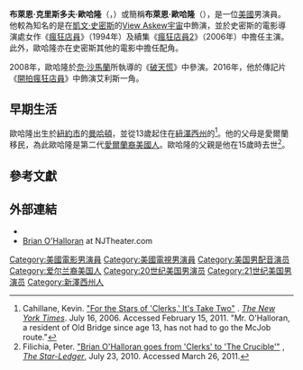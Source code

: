 {{noteTA
|G1=Show
|G2=Movie
|G3=TV
|T=zh-cn:布莱恩·奥哈罗兰;zh-tw:布萊恩·歐哈隆;
}}
{{藝人
| type        = 男演員
| name        = 布萊恩·歐哈隆
| foreignname = Brian O'Halloran
| image       = Brian O'Halloran 2015.jpg
| caption     = 歐哈隆於2015年6月在[[佛羅里達州|佛羅里達州]]
| birthname   = 布萊恩·克里斯多夫·歐哈隆<br>（Brian Christopher O'Halloran）
| birth_date  = {{Birth date and age|df=yes|1969|12|20}}
| birth_place = {{USA}}[[紐約州|紐約州]]，[[紐約市|紐約市]]，[[曼哈頓|曼哈頓]]
| occupation  = 演員
| yearsactive = 1994年至今
| spouse      = 
| children    =                                              
| awards      = 
}}
'''布萊恩·克里斯多夫·歐哈隆'''（{{lang-en|'''Brian Christopher O'Halloran'''}}，{{bd|1969年|12月20日||}}）或簡稱'''布萊恩·歐哈隆'''（{{lang-en|'''Brian O'Halloran'''}}），是一位[[美國|美國]]男演員。他較為知名的是在[[凱文·史密斯|凱文·史密斯]]的[[View_Askew宇宙|View Askew宇宙]]中飾演{{le|View Askew宇宙角色列表|List of View Askewniverse characters|但丁·希克斯}}，並於史密斯的電影導演處女作《[[瘋狂店員|瘋狂店員]]》（1994年）及續集《[[瘋狂店員2|瘋狂店員2]]》（2006年）中擔任主演。此外，歐哈隆亦在史密斯其他的電影中擔任配角。

2008年，歐哈隆於[[奈·沙馬蘭|奈·沙馬蘭]]所執導的《[[破天慌|破天慌]]》中參演。2016年，他於傳記片《[[開拍瘋狂店員|開拍瘋狂店員]]》中飾演艾利斯一角。

==早期生活==
歐哈隆出生於[[紐約市|紐約市]]的[[曼哈頓|曼哈頓]]，並從13歲起住在[[紐澤西州|紐澤西州]]的{{le|老橋鎮 (紐澤西州)|Old Bridge Township, New Jersey|老橋鎮}}<ref>Cahillane, Kevin. [http://select.nytimes.com/gst/abstract.html?res=F50D12FA35540C758DDDAE0894DE404482 "For the Stars of 'Clerks,' It's Take Two"] {{Wayback|url=http://select.nytimes.com/gst/abstract.html?res=F50D12FA35540C758DDDAE0894DE404482 |date=20121106060710 }}. ''[[The_New_York_Times|The New York Times]]''. July 16, 2006. Accessed February 15, 2011. "Mr. O'Halloran, a resident of Old Bridge since age 13, has not had to go the McJob route."</ref>。他的父母是愛爾蘭移民，為此歐哈隆是第二代[[愛爾蘭裔美國人|愛爾蘭裔美國人]]。歐哈隆的父親是他在15歲時去世<ref>Filichia, Peter. [http://www.nj.com/entertainment/arts/index.ssf/2010/07/brian_ohalloran_goes_from_cler.html "Brian O'Halloran goes from 'Clerks' to 'The Crucible'"] {{Wayback|url=http://www.nj.com/entertainment/arts/index.ssf/2010/07/brian_ohalloran_goes_from_cler.html |date=20170805021446 }}, ''[[The_Star-Ledger|The Star-Ledger]]'', July 23, 2010. Accessed March 26, 2011.</ref>。

==參考文獻==
{{reflist|30em}}

==外部連結==
{{Commons|Brian O'Halloran}}
* {{IMDb name|0641168}}
* [http://www.njtheater.com/?B1427 Brian O'Halloran] {{Wayback|url=http://www.njtheater.com/?B1427 |date=20160305004205 }} at NJTheater.com

{{Authority control}}

{{DEFAULTSORT:Ohalloran, Brian}}
[[Category:美國電影男演員|Category:美國電影男演員]]
[[Category:美國電視男演員|Category:美國電視男演員]]
[[Category:美国男配音演员|Category:美国男配音演员]]
[[Category:爱尔兰裔美国人|Category:爱尔兰裔美国人]]
[[Category:20世纪美国男演员|Category:20世纪美国男演员]]
[[Category:21世纪美国男演员|Category:21世纪美国男演员]]
[[Category:新澤西州人|Category:新澤西州人]]